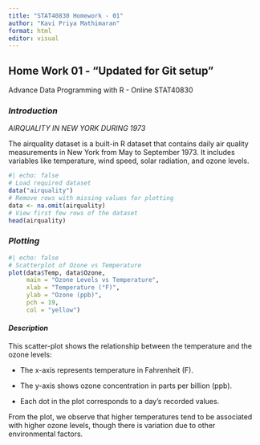 ```yaml
---
title: "STAT40830 Homework - 01"
author: "Kavi Priya Mathimaran"
format: html
editor: visual
---
```


## Home Work 01 - "Updated for Git setup"

Advance Data Programming with R - Online STAT40830

### *Introduction*

*AIRQUALITY IN NEW YORK DURING 1973*

The airquality dataset is a built-in R dataset that contains daily air quality measurements in New York from May to September 1973. It includes variables like temperature, wind speed, solar radiation, and ozone levels.

```r
#| echo: false
# Load required dataset
data("airquality")
# Remove rows with missing values for plotting
data <- na.omit(airquality)
# View first few rows of the dataset
head(airquality)
```

### *Plotting*

```r
#| echo: false
# Scatterplot of Ozone vs Temperature
plot(data$Temp, data$Ozone,
     main = "Ozone Levels vs Temperature",
     xlab = "Temperature (°F)",
     ylab = "Ozone (ppb)",
     pch = 19,
     col = "yellow")
```

#### *Description*

This scatter-plot shows the relationship between the temperature and the ozone levels:

-   The x-axis represents temperature in Fahrenheit (F).

-   The y-axis shows ozone concentration in parts per billion (ppb).

-   Each dot in the plot corresponds to a day’s recorded values.

From the plot, we observe that higher temperatures tend to be associated with higher ozone levels, though there is variation due to other environmental factors.
